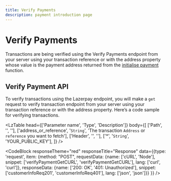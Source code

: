 ```yaml
---
title: Verify Payments
description: payment introduction page
---
```


# Verify Payments

Transactions are being verified using the Verify Payments endpoint from your server using your transaction reference or with the address property whose value is the payment address returned from the <a href="#">initialise payment</a> function.

## Verify Payment API

To verify transactions using the Lazerpay endpoint, you will make a <code>get</code> request to verify transaction endpoint from your server using your transaction reference or with the address property.
Here’s a code sample for verifying transactions.

<LzTable 
  head={['Parameter name', 'Type', 'Description']}
  body={[
    ['Path', '', ''],
    ['address_or_reference', '<code>String</code>', 'The transaction <code>Address</code> or <code>reference</code> you want to fetch'],
    ['Header', '', ''],
    ['*', '<code>String</code>', 'YOUR_PUBLIC_KEY'],
  ]}
  />

<CodeBlock responseTheme="red" responseTitle="Response" data={{type: 'request', item: {method: "POST", requestData: {name: ['cURL', 'Node'], snippet: ['verifyPaymentGetCURL', 'verifyPaymentGetCURL'], lang: ['curl', 'curl']}, responseData: {name: ['200: OK', '401: Unauthorized'], snippet: ['customerInfoReq201', 'customerInfoReq401'], lang: ['json', 'json']}} }} />